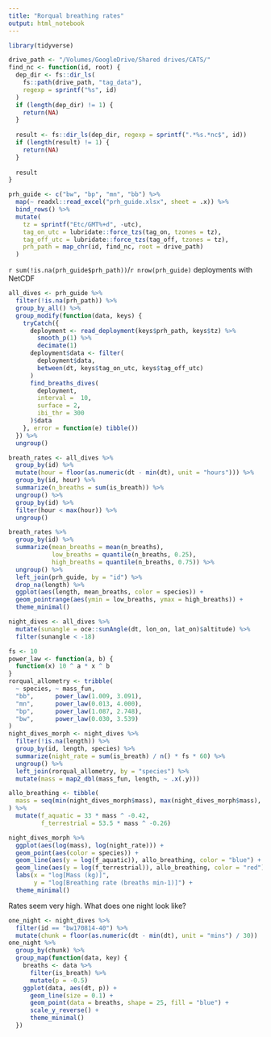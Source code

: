 ```yaml
---
title: "Rorqual breathing rates"
output: html_notebook
---
```


```r
library(tidyverse)
```

```r
drive_path <- "/Volumes/GoogleDrive/Shared drives/CATS/"
find_nc <- function(id, root) {
  dep_dir <- fs::dir_ls(
    fs::path(drive_path, "tag_data"),
    regexp = sprintf("%s", id)
  )
  if (length(dep_dir) != 1) {
    return(NA)
  }
  
  result <- fs::dir_ls(dep_dir, regexp = sprintf(".*%s.*nc$", id))
  if (length(result) != 1) {
    return(NA)
  } 
  
  result
}

prh_guide <- c("bw", "bp", "mn", "bb") %>% 
  map(~ readxl::read_excel("prh_guide.xlsx", sheet = .x)) %>% 
  bind_rows() %>% 
  mutate(
    tz = sprintf("Etc/GMT%+d", -utc),
    tag_on_utc = lubridate::force_tzs(tag_on, tzones = tz),
    tag_off_utc = lubridate::force_tzs(tag_off, tzones = tz),
    prh_path = map_chr(id, find_nc, root = drive_path)
  ) 
```

`r sum(!is.na(prh_guide$prh_path))`/`r nrow(prh_guide)` deployments with NetCDF

```r
all_dives <- prh_guide %>% 
  filter(!is.na(prh_path)) %>% 
  group_by_all() %>% 
  group_modify(function(data, keys) {
    tryCatch({
      deployment <- read_deployment(keys$prh_path, keys$tz) %>%
        smooth_p(1) %>%
        decimate(1)
      deployment$data <- filter(
        deployment$data, 
        between(dt, keys$tag_on_utc, keys$tag_off_utc)
      )
      find_breaths_dives(
        deployment,
        interval =  10,
        surface = 2,
        ibi_thr = 300
      )$data
    }, error = function(e) tibble())
  }) %>% 
  ungroup()

breath_rates <- all_dives %>% 
  group_by(id) %>% 
  mutate(hour = floor(as.numeric(dt - min(dt), unit = "hours"))) %>% 
  group_by(id, hour) %>% 
  summarize(n_breaths = sum(is_breath)) %>% 
  ungroup() %>% 
  group_by(id) %>% 
  filter(hour < max(hour)) %>% 
  ungroup() 
```

```r
breath_rates %>% 
  group_by(id) %>% 
  summarize(mean_breaths = mean(n_breaths),
            low_breaths = quantile(n_breaths, 0.25),
            high_breaths = quantile(n_breaths, 0.75)) %>% 
  ungroup() %>% 
  left_join(prh_guide, by = "id") %>% 
  drop_na(length) %>% 
  ggplot(aes(length, mean_breaths, color = species)) +
  geom_pointrange(aes(ymin = low_breaths, ymax = high_breaths)) +
  theme_minimal()
```

```r
night_dives <- all_dives %>% 
  mutate(sunangle = oce::sunAngle(dt, lon_on, lat_on)$altitude) %>% 
  filter(sunangle < -18)

fs <- 10
power_law <- function(a, b) {
  function(x) 10 ^ a * x ^ b
}
rorqual_allometry <- tribble(
  ~ species, ~ mass_fun,
  "bb",      power_law(1.009, 3.091),
  "mn",      power_law(0.013, 4.000),
  "bp",      power_law(1.087, 2.748),
  "bw",      power_law(0.030, 3.539)
)
night_dives_morph <- night_dives %>% 
  filter(!is.na(length)) %>% 
  group_by(id, length, species) %>% 
  summarize(night_rate = sum(is_breath) / n() * fs * 60) %>% 
  ungroup() %>% 
  left_join(rorqual_allometry, by = "species") %>% 
  mutate(mass = map2_dbl(mass_fun, length, ~ .x(.y))) 

allo_breathing <- tibble(
  mass = seq(min(night_dives_morph$mass), max(night_dives_morph$mass), 1e3)
) %>% 
  mutate(f_aquatic = 33 * mass ^ -0.42,
         f_terrestrial = 53.5 * mass ^ -0.26)

night_dives_morph %>% 
  ggplot(aes(log(mass), log(night_rate))) +
  geom_point(aes(color = species)) +
  geom_line(aes(y = log(f_aquatic)), allo_breathing, color = "blue") +
  geom_line(aes(y = log(f_terrestrial)), allo_breathing, color = "red") +
  labs(x = "log[Mass (kg)]",
       y = "log[Breathing rate (breaths min-1)]") +
  theme_minimal()
```

Rates seem very high. What does one night look like?

```r
one_night <- night_dives %>% 
  filter(id == "bw170814-40") %>% 
  mutate(chunk = floor(as.numeric(dt - min(dt), unit = "mins") / 30))
one_night %>% 
  group_by(chunk) %>% 
  group_map(function(data, key) {
    breaths <- data %>% 
      filter(is_breath) %>% 
      mutate(p = -0.5)
    ggplot(data, aes(dt, p)) +
      geom_line(size = 0.1) +
      geom_point(data = breaths, shape = 25, fill = "blue") +
      scale_y_reverse() +
      theme_minimal()
  })

```
